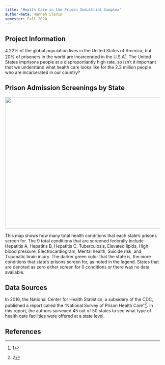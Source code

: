 ```yaml
---
title: "Health Care in the Prison Industrial Complex"
author-meta: Hannah Slevin
semester: Fall 2020
---
```


## Project Information
4.22% of the global population lives in the United States of America, but 20% of prisoners in the world are incarcerated in the U.S.A^[1].  The United States imprisons people at a disproportiantly high rate, so isn't it important that we understand what health care looks like for the 2.3 million people who are incarcerated in our country?  

## Prison Admission Screenings by State
![](https://drdavis.space/teaching/ds/sdd/media/2020/11/total_screenings.png){width=557.5 height=427.5}

This map shows how many total health conditions that each state's prisons screen for.  The 9 total conditions that are screened federally include Hepatitis A, Hepatitis B, Hepatitis C, Tuberculosis, Elevated lipids, High blood pressure, Electrocardiogram, Mental health, Suicide risk, and Traumatic brain injury.  The darker green color that the state is, the more conditions that state's prisons screen for, as noted in the legend.  States that are denoted as zero either screen for 0 conditions or there was no data available.  


## Data Sources
In 2016, the National Center for Health Statistics, a subsidary of the CDC, published a report called the "National Survey of Prison Health Care"^[2].  In this report, the authors surveyed 45 out of 50 states to see what type of health care facilities were offered at a state level.  



## References
[^1]: Peter Wagner and Wanda Bertram, "What percent of the U.S. is incarcerated? (And other ways to measure mass incarceration)", Prison Policy Initative, Accessed 2020-11-22, Online: https://www.prisonpolicy.org/blog/2020/01/16/percent-incarcerated/
[^2]: Karishma A. Chari, M.P.H., Alan E. Simon, M.D., Carol J. DeFrances, Ph.D., "National Survey of Prison Health Care: Selected Findings", National center for Health Statistics, Accessed 2020-11-23, Online: https://www.cdc.gov/nchs/data/nhsr/nhsr096.pdf
